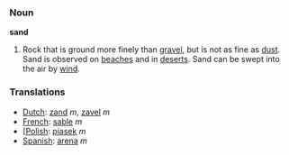 === Noun ===

'''sand'''

#Rock that is ground more finely than [[gravel]], but is not as fine as [[dust]].  Sand is observed on [[beach]]es and in [[desert]]s.  Sand can be swept into the air by [[wind]].

=== Translations ===
*[[Dutch]]: [[zand]] ''m'', [[zavel]] ''m''
*[[French]]: [[sable]] ''m''
*[[[Polish]]: [[piasek]] ''m''
*[[Spanish]]: [[arena]] ''m''